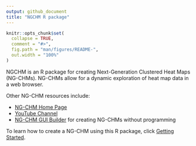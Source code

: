 ```yaml
---
output: github_document
title: "NGCHM R package"
---
```


<!-- README.md is generated from README.Rmd. Please edit that file -->

```r
knitr::opts_chunk$set(
  collapse = TRUE,
  comment = "#>",
  fig.path = "man/figures/README-",
  out.width = "100%"
)
```

<!-- badges: start -->
<!-- badges: end -->

NGCHM is an R package for creating Next-Generation Clustered Heat Maps (NG-CHMs).
NG-CHMs allow for a dynamic exploration of heat map data in a web browser.

Other NG-CHM resources include:

- [NG-CHM Home Page](https://bioinformatics.mdanderson.org/public-software/ngchm/)
- [YouTube Channel](https://www.youtube.com/@nextgenerationclusteredhea9890)
- [NG-CHM GUI Builder](https://build.ngchm.net/NGCHM-web-builder/Select_Matrix.html?v=2.22.0) for creating NG-CHMs without programming


To learn how to create a NG-CHM using this R package, click [Getting Started](articles/create-a-ng-chm.html).

